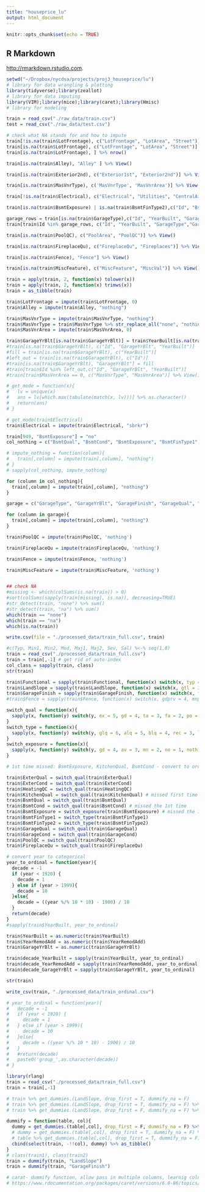 ```yaml
---
title: "houseprice_lu"
output: html_document
---
```


```r
knitr::opts_chunk$set(echo = TRUE)
```
## R Markdown
 <http://rmarkdown.rstudio.com>.
```r
setwd("~/Dropbox/nycdsa/projects/proj3_houseprice/lu")
# library for data wrangling & plotting
library(tidyverse);library(zeallot)
# library for data imputing
library(VIM);library(mice);library(caret);library(Hmisc)
# library for modeling
```

```r
train = read_csv("./raw_data/train.csv")
test = read_csv("./raw_data/test.csv")
```

```r
# check what NA stands for and how to impute
train[!is.na(train$LotFrontage), c("LotFrontage", "LotArea", "Street")] %>% .[order(.$LotFrontage),] %>% View() 
train[is.na(train$LotFrontage), c("LotFrontage", "LotArea", "Street")] %>% .[order(.$LotFrontage),] %>% View() #So LotFrontage NA is due to LotArea 0, impute with 0
train[is.na(train$LotFrontage), ] %>% nrow()

train[is.na(train$Alley), "Alley" ] %>% View()

train[is.na(train$Exterior2nd), c("Exterior1st", "Exterior2nd")] %>% View()

train[is.na(train$MasVnrType), c('MasVnrType', 'MasVnrArea')] %>% View() # so MasVnrType NA & MasVnrArea NA are due to no masonry veneer, impute with "nothing" 

train[!is.na(train$Electrical), c("Electrical", "Utilities", "CentralAir", "HeatingQC", "Heating")] %>% View()

train[is.na(train$BsmtExposure) | is.na(train$BsmtFinType2),c("Id", "BsmtQual", "BsmtCond", "BsmtExposure", "BsmtFinType1", "BsmtFinSF1", "BsmtFinType2", "BsmtFinSF2","BsmtUnfSF","TotalBsmtSF")] %>% View() # id 949, BsmtExposure should be no, because it has all other basement features, NA here should not mean no basement, impute with "No", rest NA rows impute with Nothing; id 333, BsmtFinType2 is null, but has all other basement features, so here NA means no 2nd finish, but can still impute with Nothing

garage_rows = train[is.na(train$GarageType),c("Id", "YearBuilt", "GarageType","GarageYrBlt", "GarageFinish", "GarageQual", "GarageCond", "GarageCars", "GarageArea") ] %>% select(Id) %>% unlist() 
train[train$Id %in% garage_rows, c("Id", "YearBuilt", "GarageType","GarageYrBlt", "GarageFinish", "GarageQual", "GarageCond", "GarageCars", "GarageArea")] %>% View()

train[is.na(train$PoolQC), c("PoolArea", "PoolQC")] %>% View()

train[is.na(train$FireplaceQu), c("FireplaceQu", "Fireplaces")] %>% View()

train[is.na(train$Fence), "Fence"] %>% View()

train[is.na(train$MiscFeature), c("MiscFeature", "MiscVal")] %>% View()
```

```r
train = apply(train, 2, function(x) tolower(x))
train = apply(train, 2, function(x) trimws(x))
train = as_tibble(train)

train$LotFrontage = impute(train$LotFrontage, 0)
train$Alley = impute(train$Alley, "nothing")

train$MasVnrType = impute(train$MasVnrType, "nothing")
train$MasVnrType = train$MasVnrType %>% str_replace_all("none", "nothing") 
train$MasVnrArea = impute(train$MasVnrArea, 0)

train$GarageYrBlt[is.na(train$GarageYrBlt)] = train$YearBuilt[is.na(train$GarageYrBlt)]
#train[is.na(train$GarageYrBlt), c("Id", "GarageYrBlt", "YearBuilt")]
#fill = train[is.na(train$GarageYrBlt), c("YearBuilt")]
#left_out = train[is.na(train$GarageYrBlt), c("Id")]
#train[is.na(train$GarageYrBlt), "GarageYrBlt"] = fill
#train[train$Id %in% left_out,c("Id", "GarageYrBlt", "YearBuilt")]
#train[train$MasVnrArea == 0, c("MasVnrType", "MasVnrArea")] %>% View()

# get_mode = function(x){
#   lv = unique(x)
#   ans = lv[which.max(tabulate(match(x, lv)))] %>% as.character()
#   return(ans)
# }

# get_mode(train$Electrical)
train$Electrical = impute(train$Electrical, "sbrkr")

train[949, "BsmtExposure"] = "no"
col_nothing = c("BsmtQual", "BsmtCond", "BsmtExposure", "BsmtFinType1", "BsmtFinSF1", "BsmtFinType2", "BsmtFinSF2","BsmtUnfSF","TotalBsmtSF")

# impute_nothing = function(column){
#   train[,column] = impute(train[,column], "nothing")
# }
# sapply(col_nothing, impute_nothing)

for (column in col_nothing){
  train[,column] = impute(train[,column], "nothing")
}

garage = c("GarageType", "GarageYrBlt", "GarageFinish", "GarageQual", "GarageCond", "GarageCars","GarageArea")

for (column in garage){
  train[,column] = impute(train[,column], "nothing")
}

train$PoolQC = impute(train$PoolQC, 'nothing')

train$FireplaceQu = impute(train$FireplaceQu, 'nothing')

train$Fence = impute(train$Fence, 'nothing')

train$MiscFeature = impute(train$MiscFeature, 'nothing')


## check NA
#missing <- which(colSums(is.na(train)) > 0)
#sort(colSums(sapply(train[missing], is.na)), decreasing=TRUE)
#str_detect(train, "none") %>% sum()
#str_detect(train, "na") %>% sum()
which(train == "none")
which(train == "na")
which(is.na(train))

write.csv(file = "./processed_data/train_full.csv", train)
```



```r
#c(Typ, Min1, Min2, Mod, Maj1, Maj2, Sev, Sal) %<-% seq(1,8)
train = read_csv("./processed_data/train_full.csv")
train = train[,-1] # get rid of auto-index
col_class = sapply(train, class)
str(train)

train$Functional = sapply(train$Functional, function(x) switch(x, typ = 8, min1 = 7, min2 = 6, mod = 5, maj1 = 4, maj2 = 3, sev = 2, sal = 1))
train$LandSlope = sapply(train$LandSlope, function(x) switch(x, gtl = 3, mod = 2, sev = 1))
train$GarageFinish = sapply(train$GarageFinish, function(x) switch(x, fin = 3, rfn = 2, unf = 1, nothing = 0))
#train$Fence = sapply(train$Fence, function(x) switch(x, gdprv = 4, mnprv = 3, gdwo = 2, mnww = 1, nothing = 0))

switch_qual = function(x){
  sapply(x, function(y) switch(y, ex = 5, gd = 4, ta = 3, fa = 2, po = 1, nothing = 0))
}
switch_type = function(x){
  sapply(x, function(y) switch(y, glq = 6, alq = 5, blq = 4, rec = 3, lwq = 2, unf = 1, nothing = 0))
}
switch_exposure = function(x){
  sapply(x, function(y) switch(y, gd = 4, av = 3, mn = 2, no = 1, nothing = 0))
}

# 1st time missed: BsmtExposure, KitchenQual, BsmtCond - convert to ordinal

train$ExterQual = switch_qual(train$ExterQual)
train$ExterCond = switch_qual(train$ExterCond)
train$HeatingQC = switch_qual(train$HeatingQC)
train$KitchenQual = switch_qual(train$KitchenQual) # missed first time
train$BsmtQual = switch_qual(train$BsmtQual)
train$BsmtCond = switch_qual(train$BsmtCond) # missed the 1st time
train$BsmtExposure = switch_exposure(train$BsmtExposure) # missed the 1st time
train$BsmtFinType1 = switch_type(train$BsmtFinType1)
train$BsmtFinType2 = switch_type(train$BsmtFinType2)
train$GarageQual = switch_qual(train$GarageQual)
train$GarageCond = switch_qual(train$GarageCond)
train$PoolQC = switch_qual(train$PoolQC)
train$FireplaceQu = switch_qual(train$FireplaceQu)

# convert year to categorical
year_to_ordinal = function(year){
  decade = -1
  if (year < 1920) {
    decade = 1
  } else if (year > 1999){
    decade = 10
  }else{
    decade = ((year %/% 10 * 10) - 1900) / 10
  }
  return(decade)
}
#sapply(train$YearBuilt, year_to_ordinal)

train$YearBuilt = as.numeric(train$YearBuilt)
train$YearRemodAdd = as.numeric(train$YearRemodAdd)
train$GarageYrBlt = as.numeric(train$GarageYrBlt)

train$decade_YearBuilt = sapply(train$YearBuilt, year_to_ordinal)
train$decade_YearRemodAdd = sapply(train$YearRemodAdd, year_to_ordinal)
train$decade_GarageYrBlt = sapply(train$GarageYrBlt, year_to_ordinal)

str(train)

write_csv(train, "./processed_data/train_ordinal.csv")

# year_to_ordinal = function(year){
#   decade = -1
#   if (year < 1920) {
#     decade = 1
#   } else if (year > 1999){
#     decade = 10
#   }else{
#     decade = ((year %/% 10 * 10) - 1900) / 10
#   }
#   #return(decade)
#   paste0('group_',as.character(decade))
# }
```

```r
library(rlang)
train = read_csv("./processed_data/train_full.csv")
train = train[,-1]

# train %>% get_dummies.(LandSlope, drop_first = T, dummify_na = F)
# train %>% get_dummies.(LandSlope, drop_first = T, dummify_na = F) %>% select(-LandSlope)
# train %>% get_dummies.(LandSlope, drop_first = F, dummify_na = F) %>% select(-LandSlope)

dummify = function(table, col){
  dummy = get_dummies.(table[,col], drop_first = F, dummify_na = F) %>% select(-!!col)
  # dummy = get_dummies.(table[,col], drop_first = T, dummify_na = F) %>% select(-!!col)
  # table %>% get_dummies.(table[,col], drop_first = T, dummify_na = F) %>% select(-!!col)
  cbind(select(train, -!!col), dummy) %>% as_tibble()
}
# class(train1), class(train2)
train = dummify(train, "LandSlope")
train = dummify(train, "GarageFinish")

# carat- dummify function, allow pass in multiple columns, learnig colnames from training set
# https://www.rdocumentation.org/packages/caret/versions/6.0-86/topics/dummyVars
```
